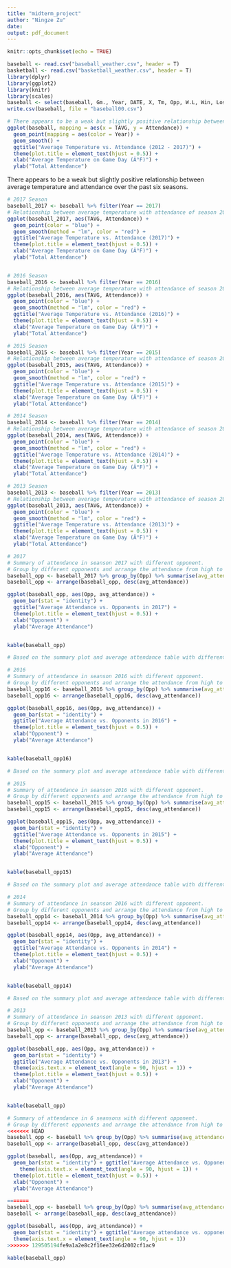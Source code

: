 ```yaml
---
title: "midterm_project"
author: "Ningze Zu"
date: 
output: pdf_document
---
```


```r
knitr::opts_chunk$set(echo = TRUE)
```


```r
baseball <- read.csv("baseball_weather.csv", header = T)
basketball <- read.csv("basketball_weather.csv", header = T)
library(dplyr)
library(ggplot2)
library(knitr)
library(scales)
baseball <- select(baseball, Gm., Year, DATE, X, Tm, Opp, W.L, Win, Loss, Save, Time, D.N, Attendance, TAVG, TMAX, TMIN)
write.csv(baseball, file = "baseball00.csv")
```

```r
# There appears to be a weak but slightly positive relationship between  average temperature and attendance over the past six seasons
ggplot(baseball, mapping = aes(x = TAVG, y = Attendance)) +
  geom_point(mapping = aes(color = Year)) +
  geom_smooth() + 
  ggtitle("Average Temperature vs. Attendance (2012 - 2017)") +
  theme(plot.title = element_text(hjust = 0.5)) +
  xlab("Average Temperature on Game Day (Â°F)") + 
  ylab("Total Attendance")
```

There appears to be a weak but slightly positive relationship between  average temperature and attendance over the past six seasons.

```r
# 2017 Season
baseball_2017 <- baseball %>% filter(Year == 2017)
# Relationship between average temperature with attendance of season 2017
ggplot(baseball_2017, aes(TAVG, Attendance)) + 
  geom_point(color = "blue") + 
  geom_smooth(method = "lm", color = "red") + 
  ggtitle("Average Temperature vs. Attendance (2017)") +
  theme(plot.title = element_text(hjust = 0.5)) +
  xlab("Average Temperature on Game Day (Â°F)") + 
  ylab("Total Attendance")


# 2016 Season
baseball_2016 <- baseball %>% filter(Year == 2016)
# Relationship between average temperature with attendance of season 2016
ggplot(baseball_2016, aes(TAVG, Attendance)) + 
  geom_point(color = "blue") + 
  geom_smooth(method = "lm", color = "red") +
  ggtitle("Average Temperature vs. Attendance (2016)") +
  theme(plot.title = element_text(hjust = 0.5)) +
  xlab("Average Temperature on Game Day (Â°F)") + 
  ylab("Total Attendance")

# 2015 Season
baseball_2015 <- baseball %>% filter(Year == 2015)
# Relationship between average temperature with attendance of season 2015
ggplot(baseball_2015, aes(TAVG, Attendance)) + 
  geom_point(color = "blue") + 
  geom_smooth(method = "lm", color = "red") + 
  ggtitle("Average Temperature vs. Attendance (2015)") +
  theme(plot.title = element_text(hjust = 0.5)) +
  xlab("Average Temperature on Game Day (Â°F)") + 
  ylab("Total Attendance")

# 2014 Season
baseball_2014 <- baseball %>% filter(Year == 2014)
# Relationship between average temperature with attendance of season 2014
ggplot(baseball_2014, aes(TAVG, Attendance)) + 
  geom_point(color = "blue") + 
  geom_smooth(method = "lm", color = "red") + 
  ggtitle("Average Temperature vs. Attendance (2014)") +
  theme(plot.title = element_text(hjust = 0.5)) +
  xlab("Average Temperature on Game Day (Â°F)") + 
  ylab("Total Attendance")

# 2013 Season
baseball_2013 <- baseball %>% filter(Year == 2013)
# Relationship between average temperature with attendance of season 2013
ggplot(baseball_2013, aes(TAVG, Attendance)) + 
  geom_point(color = "blue") + 
  geom_smooth(method = "lm", color = "red") + 
  ggtitle("Average Temperature vs. Attendance (2013)") +
  theme(plot.title = element_text(hjust = 0.5)) +
  xlab("Average Temperature on Game Day (Â°F)") + 
  ylab("Total Attendance")
```

```r
# 2017
# Summary of attendance in seanson 2017 with different opponent.
# Group by different opponents and arrange the attendance from high to low
baseball_opp <- baseball_2017 %>% group_by(Opp) %>% summarise(avg_attendance = round(mean(Attendance),,digits = 0))
baseball_opp <- arrange(baseball_opp, desc(avg_attendance))

ggplot(baseball_opp, aes(Opp, avg_attendance)) + 
  geom_bar(stat = "identity") +
  ggtitle("Average Attendance vs. Opponents in 2017") +
  theme(plot.title = element_text(hjust = 0.5)) +
  xlab("Opponent") + 
  ylab("Average Attendance") 


kable(baseball_opp)

# Based on the summary plot and average attendance table with different opponents,
```
```r
# 2016
# Summary of attendance in seanson 2016 with different opponent.
# Group by different opponents and arrange the attendance from high to low
baseball_opp16 <- baseball_2016 %>% group_by(Opp) %>% summarise(avg_attendance = round(mean(Attendance),digits = 0))
baseball_opp16 <- arrange(baseball_opp16, desc(avg_attendance))

ggplot(baseball_opp16, aes(Opp, avg_attendance)) + 
  geom_bar(stat = "identity") +
  ggtitle("Average Attendance vs. Opponents in 2016") +
  theme(plot.title = element_text(hjust = 0.5)) +
  xlab("Opponent") + 
  ylab("Average Attendance") 


kable(baseball_opp16)

# Based on the summary plot and average attendance table with different opponents,

```

```r
# 2015
# Summary of attendance in seanson 2016 with different opponent.
# Group by different opponents and arrange the attendance from high to low
baseball_opp15 <- baseball_2015 %>% group_by(Opp) %>% summarise(avg_attendance = round(mean(Attendance),digits = 0))
baseball_opp15 <- arrange(baseball_opp15, desc(avg_attendance))

ggplot(baseball_opp15, aes(Opp, avg_attendance)) + 
  geom_bar(stat = "identity") +
  ggtitle("Average Attendance vs. Opponents in 2015") +
  theme(plot.title = element_text(hjust = 0.5)) +
  xlab("Opponent") + 
  ylab("Average Attendance") 


kable(baseball_opp15)

# Based on the summary plot and average attendance table with different opponents,


```

```r
# 2014
# Summary of attendance in seanson 2016 with different opponent.
# Group by different opponents and arrange the attendance from high to low
baseball_opp14 <- baseball_2014 %>% group_by(Opp) %>% summarise(avg_attendance = round(mean(Attendance),,digits = 0))
baseball_opp14 <- arrange(baseball_opp14, desc(avg_attendance))

ggplot(baseball_opp14, aes(Opp, avg_attendance)) + 
  geom_bar(stat = "identity") +
  ggtitle("Average Attendance vs. Opponents in 2014") +
  theme(plot.title = element_text(hjust = 0.5)) +
  xlab("Opponent") + 
  ylab("Average Attendance") 


kable(baseball_opp14)

# Based on the summary plot and average attendance table with different opponents,

```

```r
# 2013
# Summary of attendance in seanson 2013 with different opponent.
# Group by different opponents and arrange the attendance from high to low
baseball_opp <- baseball_2013 %>% group_by(Opp) %>% summarise(avg_attendance = round(mean(Attendance),digits = 0))
baseball_opp <- arrange(baseball_opp, desc(avg_attendance))

ggplot(baseball_opp, aes(Opp, avg_attendance)) + 
  geom_bar(stat = "identity") +
  ggtitle("Average Attendance vs. Opponents in 2013") +
  theme(axis.text.x = element_text(angle = 90, hjust = 1)) +
  theme(plot.title = element_text(hjust = 0.5)) +
  xlab("Opponent") + 
  ylab("Average Attendance")


kable(baseball_opp)
```

```r
# Summary of attendance in 6 seansons with different opponent.
# Group by different opponents and arrange the attendance from high to low
<<<<<<< HEAD
baseball_opp <- baseball %>% group_by(Opp) %>% summarise(avg_attendance = round(mean(avg_attendance),digits = 0))
baseball_opp <- arrange(baseball_opp, desc(avg_attendance))

ggplot(baseball, aes(Opp, avg_attendance)) +
  geom_bar(stat = "identity") + ggtitle("Average Attendance vs. Opponents in Six seasons") + 
    theme(axis.text.x = element_text(angle = 90, hjust = 1)) +
  theme(plot.title = element_text(hjust = 0.5)) +
  xlab("Opponent") + 
  ylab("Average Attendance")

=======
baseball_opp <- baseball %>% group_by(Opp) %>% summarise(avg_attendance = mean(avg_attendance))
baseball <- arrange(baseball_opp, desc(avg_attendance))

ggplot(baseball, aes(Opp, avg_attendance)) +
  geom_bar(stat = "identity") + ggtitle("Average attendance vs. opponents in six seasons") + 
  theme(axis.text.x = element_text(angle = 90, hjust = 1))
>>>>>>> 129505194fe9a1a2e8c2f16ee32e6d2002cf1ac9

kable(baseball_opp)
```


